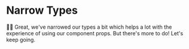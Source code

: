 # Narrow Types

<EpicVideo url="https://www.epicreact.dev/workshops/react-fundamentals/narrow-types/solution" />

👨‍💼 Great, we've narrowed our types a bit which helps a lot with the experience
of using our component props. But there's more to do! Let's keep going.
